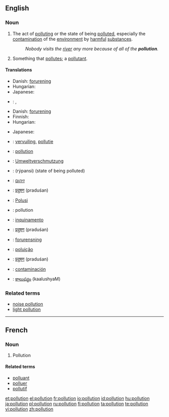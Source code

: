{{wikipedia}}
==English==

===Noun===
{{en-noun}}

# The act of [[polluting]] or the state of being [[polluted]], especially the [[contamination]] of the [[environment]] by [[harmful]] [[substance]]s.
#: ''Nobody visits the [[river]] any more because of all of the '''pollution'''.''
# Something that [[pollute]]s; a [[pollutant]].

====Translations====
{{trans-top|the contamination of the environment by harmful substances}}
* Danish: [[forurening]] {{c}}
* Hungarian: {{t|hu|környezetszennyezés}}
* Japanese: {{t|ja|sc=Jpan|汚染|tr=osen}}
{{trans-mid}}
* {{ttbc|Finnish}}: {{t-|fi|saastuminen}} {{qualifier|state}}, {{t-|fi|saastuttaminen}} {{qualifier|act}}
{{trans-bottom}}

{{trans-top|something that pollutes; a pollutant}}
* Danish: [[forurening]] {{c}}
* Finnish: {{t-|fi|saaste}}
* Hungarian: {{t|hu|szennyeződés}}
{{trans-mid}}
* Japanese: {{t|ja|sc=Jpan|汚染物質|tr=osen-busshitsu}}
{{trans-bottom}}

{{checktrans-top}}
* {{ttbc|Dutch}}: [[vervuiling]], [[pollutie]]
* {{ttbc|French}}: [[pollution]] {{f}}
* {{ttbc|German}}: [[Umweltverschmutzung]]
* {{ttbc|Greek}}: {{t|el|ρύπανση|f|sc=Grek}} (rýpansi) (state of being polluted)
* {{ttbc|Hebrew}}: [[זיהום]]
* {{ttbc|Hindi}}: [[प्रदुषण]] (praduśan)
* {{ttbc|Indonesian}}: [[Polusi]]
{{checktrans-mid}}
* {{ttbc|Interlingua}}: pollution
* {{ttbc|Italian}}: [[inquinamento]]
* {{ttbc|Marathi}}: [[प्रदुषण]] (praduśan)
* {{ttbc|Norwegian}}: [[forurensning]]
* {{ttbc|Portuguese}}: [[poluição]] {{f}}
* {{ttbc|Sanskrit}}: [[प्रदुषण]] (praduśan)
* {{ttbc|Spanish}}: [[contaminación]]
* {{ttbc|Telugu}}: [[కాలుష్యం]] (kaalushyaM)
{{checktrans-bottom}}

===Related terms===
* [[noise pollution]]
* [[light pollution]]

----

==French==

===Noun===
{{fr-noun|f}}

# Pollution

====Related terms====
* [[polluant]]
* [[polluer]]
* [[pollutif]]

[[et:pollution]]
[[el:pollution]]
[[fr:pollution]]
[[io:pollution]]
[[id:pollution]]
[[hu:pollution]]
[[ja:pollution]]
[[pl:pollution]]
[[ru:pollution]]
[[fi:pollution]]
[[ta:pollution]]
[[te:pollution]]
[[vi:pollution]]
[[zh:pollution]]